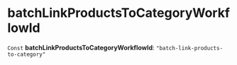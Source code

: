 
# batchLinkProductsToCategoryWorkflowId

 `Const` **batchLinkProductsToCategoryWorkflowId**: `"batch-link-products-to-category"`
